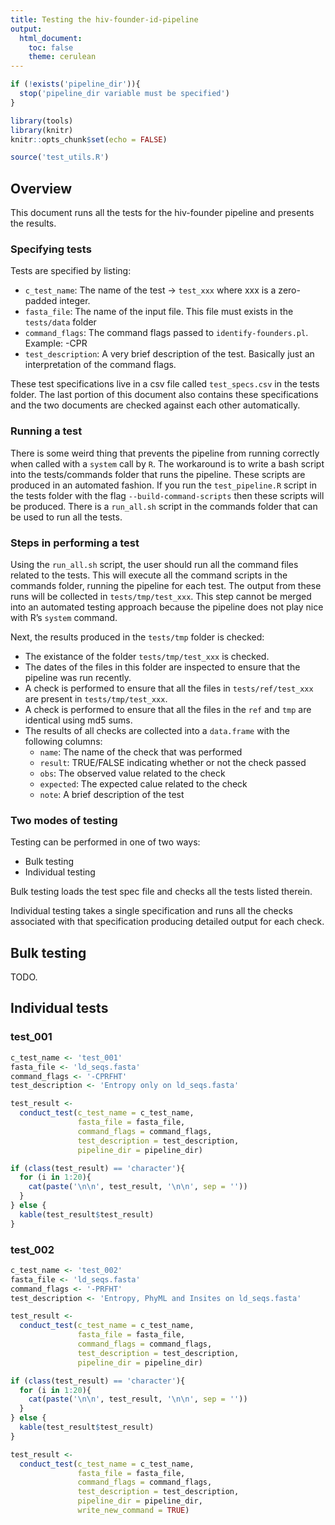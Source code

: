 ```yaml
---
title: Testing the hiv-founder-id-pipeline
output: 
  html_document:
    toc: false
    theme: cerulean
---
```


```r
if (!exists('pipeline_dir')){
  stop('pipeline_dir variable must be specified')
}
```


```r
library(tools)
library(knitr)
knitr::opts_chunk$set(echo = FALSE)

source('test_utils.R')
```

## Overview

This document runs all the tests for the hiv-founder pipeline and presents the results.

### Specifying tests

Tests are specified by listing:

* `c_test_name`: The name of the test -> `test_xxx` where xxx is a zero-padded integer.
* `fasta_file`: The name of the input file. This file must exists in the `tests/data` folder
* `command_flags`: The command flags passed to `identify-founders.pl`. Example: -CPR
* `test_description`: A very brief description of the test. Basically just an interpretation of the command flags.

These test specifications live in a csv file called `test_specs.csv` in the
tests folder. The last portion of this document also contains these
specifications and the two documents are checked against each other
automatically.

### Running a test

There is some weird thing that prevents the pipeline from running correctly
when called with a `system` call by `R`. The workaround is to write a bash
script into the tests/commands folder that runs the pipeline. These scripts are
produced in an automated fashion. If you run the `test_pipeline.R` script in
the tests folder with the flag `--build-command-scripts` then these scripts
will be produced. There is a `run_all.sh` script in the commands folder that
can be used to run all the tests.

### Steps in performing a test

Using the `run_all.sh` script, the user should run all the command files related to the tests. This will execute all the command scripts in the commands folder, running the pipeline for each test. The output from these runs will be collected in `tests/tmp/test_xxx`. This step cannot be merged into an automated testing approach because the pipeline does not play nice with R's `system` command.

Next, the results produced in the `tests/tmp` folder is checked:

* The existance of the folder `tests/tmp/test_xxx` is checked.
* The dates of the files in this folder are inspected to ensure that the pipeline was run recently.
* A check is performed to ensure that all the files in `tests/ref/test_xxx` are present in `tests/tmp/test_xxx`.
* A check is performed to ensure that all the files in the `ref` and `tmp` are identical using md5 sums.
* The results of all checks are collected into a `data.frame` with the following columns:
  - `name`: The name of the check that was performed
  - `result`: TRUE/FALSE indicating whether or not the check passed
  - `obs`: The observed value related to the check
  - `expected`: The expected calue related to the check
  - `note`: A brief description of the test

### Two modes of testing

Testing can be performed in one of two ways:

* Bulk testing
* Individual testing

Bulk testing loads the test spec file and checks all the tests listed therein.

Individual testing takes a single specification and runs all the checks
associated with that specification producing detailed output for each check.

## Bulk testing

TODO.

## Individual tests

### test_001

```r
c_test_name <- 'test_001'
fasta_file <- 'ld_seqs.fasta'
command_flags <- '-CPRFHT'
test_description <- 'Entropy only on ld_seqs.fasta'
```

```r
test_result <-
  conduct_test(c_test_name = c_test_name,
               fasta_file = fasta_file,
               command_flags = command_flags,
               test_description = test_description,
               pipeline_dir = pipeline_dir)

if (class(test_result) == 'character'){
  for (i in 1:20){
    cat(paste('\n\n', test_result, '\n\n', sep = ''))
  }
} else {
  kable(test_result$test_result)
}
```

### test_002

```r
c_test_name <- 'test_002'
fasta_file <- 'ld_seqs.fasta'
command_flags <- '-PRFHT'
test_description <- 'Entropy, PhyML and Insites on ld_seqs.fasta'
```

```r
test_result <-
  conduct_test(c_test_name = c_test_name,
               fasta_file = fasta_file,
               command_flags = command_flags,
               test_description = test_description,
               pipeline_dir = pipeline_dir)

if (class(test_result) == 'character'){
  for (i in 1:20){
    cat(paste('\n\n', test_result, '\n\n', sep = ''))
  }
} else {
  kable(test_result$test_result)
}
```

```r

test_result <-
  conduct_test(c_test_name = c_test_name,
               fasta_file = fasta_file,
               command_flags = command_flags,
               test_description = test_description,
               pipeline_dir = pipeline_dir,
               write_new_command = TRUE)

```

